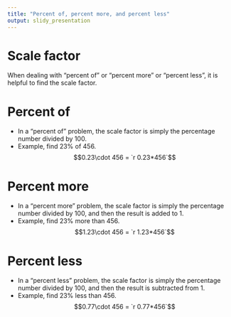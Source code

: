 ```yaml
---
title: "Percent of, percent more, and percent less"
output: slidy_presentation
---
```


# Scale factor

When dealing with "percent of" or "percent more" or "percent less", it is helpful to find the scale factor.

# Percent of

* In a "percent of" problem, the scale factor is simply the percentage number divided by 100.
* Example, find 23% of 456.
$$0.23\cdot 456 = `r 0.23*456`$$

# Percent more

* In a "percent more" problem, the scale factor is simply the percentage number divided by 100, and then the result is added to 1.
* Example, find 23% more than 456.
$$1.23\cdot 456 = `r 1.23*456`$$

# Percent less

* In a "percent less" problem, the scale factor is simply the percentage number divided by 100, and then the result is subtracted from 1.
* Example, find 23% less than 456.
$$0.77\cdot 456 = `r 0.77*456`$$

